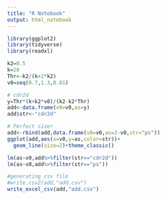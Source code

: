 ---
title: "R Notebook"
output: html_notebook
---

```{r}
library(ggplot2)
library(tidyverse)
library(readxl)
```


```{r fig.height=2, fig.width=4}
k2=0.5
k=20
Thr<-k2/(k+2*k2)
v0=seq(0.7,1.3,0.01)

# cdr2d
y=Thr*(k+k2*v0)/(k2-k2*Thr)
add<-data.frame(v0=v0,as=y)
add$str<-"cdr2d"

# Perfect sizer
add<-rbind(add,data.frame(v0=v0,as=2-v0,str="ps"))
ggplot(add,aes(x=v0,y=as,color=str))+
  geom_line(size=2)+theme_classic()
```

```{r}
lm(as~v0,add%>%filter(str=="cdr2d"))
lm(as~v0,add%>%filter(str=="ps"))
```


```{r}
#generating csv file
#write.csv2(add,"add.csv")
write_excel_csv(add,"add.csv")
```

